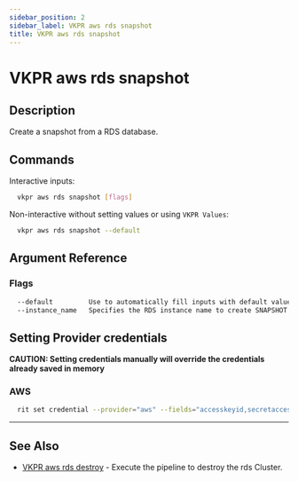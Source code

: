 ```yaml
---
sidebar_position: 2
sidebar_label: VKPR aws rds snapshot
title: VKPR aws rds snapshot
---
```


# VKPR aws rds snapshot

## Description

Create a snapshot from a RDS database.

## Commands

Interactive inputs:

```bash
  vkpr aws rds snapshot [flags]
```

Non-interactive without setting values or using `VKPR Values`:

```bash
  vkpr aws rds snapshot --default
```

## Argument Reference

### Flags

```sh
  --default         Use to automatically fill inputs with default value provided on config.json
  --instance_name   Specifies the RDS instance name to create SNAPSHOT.
```

## Setting Provider credentials

**CAUTION: Setting credentials manually will override the credentials already saved in memory**

### AWS

```bash
  rit set credential --provider="aws" --fields="accesskeyid,secretaccesskey,region" --values="your-accesskey,your-secretaccess,your-region"
```

---

## See Also

- [VKPR aws rds destroy](/docs/commands/aws/rds/destroy) - Execute the pipeline to destroy the rds Cluster.
